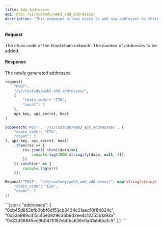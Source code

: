 ```yaml
---
title: Add Addresses
api: POST /v1/custody/web3_add_addresses/ 
description: "This endpoint allows users to add new addresses to their custody wallet. The endpoint takes in a POST request with the chain code and the number of addresses to be added. The maximum number of addresses that can be added at once is 200. The response is a JSON object containing the newly generated addresses."
---
```

#### Request 

<ParamField body="chain_code" type="String" required>The chain code of the blockchain network.</ParamField>
<ParamField body="count" type="Int" required>The number of addresses to be added.</ParamField>

#### Response
<ResponseField name="addresses" type="String[]" >The newly generated addresses.</ResponseField>
<RequestExample>
```python Python
request(
    "POST",
    "/v1/custody/web3_add_addresses/",
    {
        "chain_code": "ETH",
        "count": 3
    },
    api_key, api_secret, host
)
```
```javascript JavaScript
coboFetch('POST', '/v1/custody/web3_add_addresses/', {
    "chain_code": "ETH",
    "count": 3
}, api_key, api_secret, host)
    .then(res => {
        res.json().then((data)=>{
            console.log(JSON.stringify(data, null, 4));
        })
    }).catch(err => {
        console.log(err)
    });
```
```go Go
Request("POST", "/v1/custody/web3_add_addresses/", map[string]string{
    "chain_code": "ETH",
    "count": 3
})
```
</RequestExample>

<ResponseExample>
```json
{
  "addresses": [
    "0xb45d863bfb0bbf6df53cb3434c31aed10f84024c",
    "0x53e989cd15c45e382963bb9d2ee4c12a55b1a93a",
    "0x33d38645ee9b0475187eb0bcb06e0a41ab8ba1c5"
  ]
}
```
</ResponseExample>
